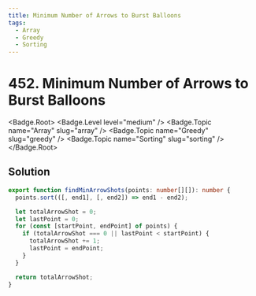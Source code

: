 ```yaml
---
title: Minimum Number of Arrows to Burst Balloons
tags:
  - Array
  - Greedy
  - Sorting
---
```


# 452. Minimum Number of Arrows to Burst Balloons

<Badge.Root>
  <Badge.Level level="medium" />
  <Badge.Topic name="Array" slug="array" />
  <Badge.Topic name="Greedy" slug="greedy" />
  <Badge.Topic name="Sorting" slug="sorting" />
</Badge.Root>

## Solution

```typescript filename="solution.ts" copy
export function findMinArrowShots(points: number[][]): number {
  points.sort(([, end1], [, end2]) => end1 - end2);

  let totalArrowShot = 0;
  let lastPoint = 0;
  for (const [startPoint, endPoint] of points) {
    if (totalArrowShot === 0 || lastPoint < startPoint) {
      totalArrowShot += 1;
      lastPoint = endPoint;
    }
  }

  return totalArrowShot;
}
```

<ProblemLink
  codingSite="leetcode"
  href="https://leetcode.com/problems/minimum-number-of-arrows-to-burst-balloons"
  title="Minimum Number of Arrows to Burst Balloons"
/>
